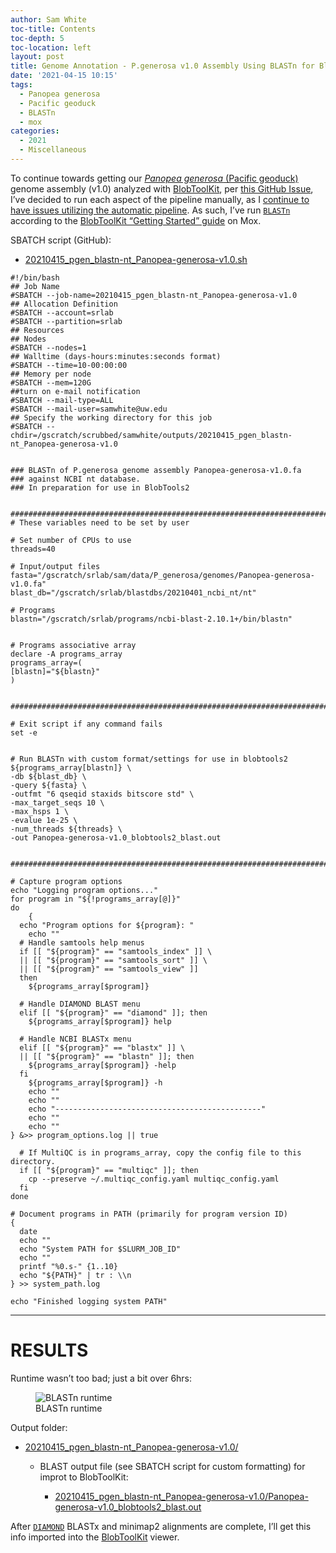 ```yaml
---
author: Sam White
toc-title: Contents
toc-depth: 5
toc-location: left
layout: post
title: Genome Annotation - P.generosa v1.0 Assembly Using BLASTn for BlobToolKit on Mox
date: '2021-04-15 10:15'
tags: 
  - Panopea generosa
  - Pacific geoduck
  - BLASTn
  - mox
categories: 
  - 2021
  - Miscellaneous
---
```

To continue towards getting our [_Panopea generosa_ (Pacific geoduck)](http://en.wikipedia.org/wiki/Geoduck) genome assembly (v1.0) analyzed with [BlobToolKit](https://blobtoolkit.genomehubs.org/), per [this GitHub Issue](https://github.com/RobertsLab/resources/issues/1118), I've decided to run each aspect of the pipeline manually, as I [continue to have issues utilizing the automatic pipeline](https://github.com/blobtoolkit/insdc-pipeline/issues/9). As such, I've run [`BLASTn`](https://www.ncbi.nlm.nih.gov/books/NBK279690/) according to the [BlobToolKit "Getting Started" guide](https://blobtoolkit.genomehubs.org/blobtools2/blobtools2-tutorials/getting-started-with-blobtools2/) on Mox.

SBATCH script (GitHub):

- [20210415_pgen_blastn-nt_Panopea-generosa-v1.0.sh](https://github.com/RobertsLab/sams-notebook/blob/master/sbatch_scripts/20210415_pgen_blastn-nt_Panopea-generosa-v1.0.sh)

```shell
#!/bin/bash
## Job Name
#SBATCH --job-name=20210415_pgen_blastn-nt_Panopea-generosa-v1.0
## Allocation Definition
#SBATCH --account=srlab
#SBATCH --partition=srlab
## Resources
## Nodes
#SBATCH --nodes=1
## Walltime (days-hours:minutes:seconds format)
#SBATCH --time=10-00:00:00
## Memory per node
#SBATCH --mem=120G
##turn on e-mail notification
#SBATCH --mail-type=ALL
#SBATCH --mail-user=samwhite@uw.edu
## Specify the working directory for this job
#SBATCH --chdir=/gscratch/scrubbed/samwhite/outputs/20210415_pgen_blastn-nt_Panopea-generosa-v1.0


### BLASTn of P.generosa genome assembly Panopea-generosa-v1.0.fa
### against NCBI nt database.
### In preparation for use in BlobTools2


###################################################################################
# These variables need to be set by user

# Set number of CPUs to use
threads=40

# Input/output files
fasta="/gscratch/srlab/sam/data/P_generosa/genomes/Panopea-generosa-v1.0.fa"
blast_db="/gscratch/srlab/blastdbs/20210401_ncbi_nt/nt"

# Programs
blastn="/gscratch/srlab/programs/ncbi-blast-2.10.1+/bin/blastn"


# Programs associative array
declare -A programs_array
programs_array=(
[blastn]="${blastn}"
)


###################################################################################

# Exit script if any command fails
set -e


# Run BLASTn with custom format/settings for use in blobtools2
${programs_array[blastn]} \
-db ${blast_db} \
-query ${fasta} \
-outfmt "6 qseqid staxids bitscore std" \
-max_target_seqs 10 \
-max_hsps 1 \
-evalue 1e-25 \
-num_threads ${threads} \
-out Panopea-generosa-v1.0_blobtools2_blast.out


###################################################################################

# Capture program options
echo "Logging program options..."
for program in "${!programs_array[@]}"
do
	{
  echo "Program options for ${program}: "
	echo ""
  # Handle samtools help menus
  if [[ "${program}" == "samtools_index" ]] \
  || [[ "${program}" == "samtools_sort" ]] \
  || [[ "${program}" == "samtools_view" ]]
  then
    ${programs_array[$program]}

  # Handle DIAMOND BLAST menu
  elif [[ "${program}" == "diamond" ]]; then
    ${programs_array[$program]} help

  # Handle NCBI BLASTx menu
  elif [[ "${program}" == "blastx" ]] \
  || [[ "${program}" == "blastn" ]]; then
    ${programs_array[$program]} -help
  fi
	${programs_array[$program]} -h
	echo ""
	echo ""
	echo "----------------------------------------------"
	echo ""
	echo ""
} &>> program_options.log || true

  # If MultiQC is in programs_array, copy the config file to this directory.
  if [[ "${program}" == "multiqc" ]]; then
  	cp --preserve ~/.multiqc_config.yaml multiqc_config.yaml
  fi
done

# Document programs in PATH (primarily for program version ID)
{
  date
  echo ""
  echo "System PATH for $SLURM_JOB_ID"
  echo ""
  printf "%0.s-" {1..10}
  echo "${PATH}" | tr : \\n
} >> system_path.log

echo "Finished logging system PATH"
```


---

# RESULTS

Runtime wasn't too bad; just a bit over 6hrs:

![BLASTn runtime](https://github.com/RobertsLab/sams-notebook/blob/master/images/screencaps/20210415_pgen_blastn-nt_Panopea-generosa-v1.0_runtime.png?raw=true)

Output folder:

- [20210415_pgen_blastn-nt_Panopea-generosa-v1.0/](https://gannet.fish.washington.edu/Atumefaciens/20210415_pgen_blastn-nt_Panopea-generosa-v1.0/)

  - BLAST output file (see SBATCH script for custom formatting) for improt to BlobToolKit:

    - [20210415_pgen_blastn-nt_Panopea-generosa-v1.0/Panopea-generosa-v1.0_blobtools2_blast.out](https://gannet.fish.washington.edu/Atumefaciens/20210415_pgen_blastn-nt_Panopea-generosa-v1.0/Panopea-generosa-v1.0_blobtools2_blast.out)

After [`DIAMOND`](https://github.com/bbuchfink/diamond) BLASTx and minimap2 alignments are complete, I'll get this info imported into the [BlobToolKit](https://blobtoolkit.genomehubs.org/) viewer.